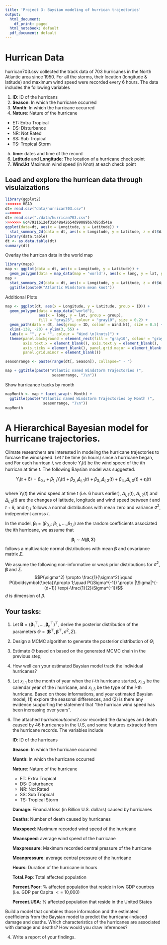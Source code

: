 ```yaml
---
title: 'Project 3: Baysian modeling of hurrican trajectories'
output:
  html_document:
    df_print: paged
  html_notebook: default
  pdf_document: default
---
```



# Hurrican Data
hurrican703.csv collected the track data of 703 hurricanes in  the North Atlantic area since 1950. For all the storms, their location (longitude \& latitude) and maximum wind speed were recorded every 6 hours. The data includes the following variables 

1. **ID**:  ID of the hurricans
2. **Season**: In which \textbf{year} the hurricane occurred 
3. **Month**: In which \textbf{month} the hurricane occurred 
4. **Nature**:  Nature of the hurricane 
  + ET: Extra Tropical
  + DS: Disturbance
  + NR: Not Rated
  + SS: Sub Tropical
  + TS: Tropical Storm
5. **time**: dates and time of the record  
6. **Latitude** and **Longitude**:  The location of  a hurricane check point 
7. **Wind.kt**  Maximum wind speed (in Knot) at each check point 



##  Load  and explore the hurrican data through visulaizations

```r
library(ggplot2)
<<<<<<< HEAD
dt= read.csv("data/hurrican703.csv")
=======
dt= read.csv("./data/hurrican703.csv")
>>>>>>> 6c47911612ef31d48a42654d99089b67d85d541e
ggplot(data=dt, aes(x = Longitude, y = Latitude)) + 
  stat_summary_2d(data = dt, aes(x = Longitude, y = Latitude, z = dt$Wind.kt), fun = median, binwidth = c(1, 1), show.legend = TRUE)
library(data.table)
dt <- as.data.table(dt)
summary(dt)
```



Overlay the hurrican data in the world map
```r
library(maps)
map <- ggplot(data = dt, aes(x = Longitude, y = Latitude)) + 
  geom_polygon(data = map_data(map = 'world'), aes(x = long, y = lat, group = group))
map +
  stat_summary_2d(data = dt, aes(x = Longitude, y = Latitude, z = dt$Wind.kt), fun = median, binwidth = c(1, 1), show.legend = TRUE, alpha = 0.75) + 
  ggtitle(paste0("Atlantic Windstorm mean knot"))
```
Additional Plots
```r
map <- ggplot(dt, aes(x = Longitude, y = Latitude, group = ID)) + 
  geom_polygon(data = map_data("world"), 
               aes(x = long, y = lat, group = group), 
               fill = "gray25", colour = "gray10", size = 0.2) + 
  geom_path(data = dt, aes(group = ID, colour = Wind.kt), size = 0.5) + 
  xlim(-138, -20) + ylim(3, 55) + 
  labs(x = "", y = "", colour = "Wind \n(knots)") + 
  theme(panel.background = element_rect(fill = "gray10", colour = "gray30"),
        axis.text.x = element_blank(), axis.text.y = element_blank(), 
        axis.ticks = element_blank(), panel.grid.major = element_blank(),
        panel.grid.minor = element_blank())

seasonrange <- paste(range(dt[, Season]), collapse=" - ")

map + ggtitle(paste("Atlantic named Windstorm Trajectories (", 
                     seasonrange, ")\n")) 
```

Show hurricance tracks by month
```r
mapMonth <- map + facet_wrap(~ Month) +
  ggtitle(paste("Atlantic named Windstorm Trajectories by Month (", 
                 seasonrange, ")\n")) 
mapMonth
```



# A Hierarchical Bayesian model for hurricane trajectories. 

Climate researchers are interested in modeling the hurricane trajectories to forcase the windspeed. Let $t$ be time (in hours) since a hurricane began, and For each hurrican $i$, we denote $Y_{i}(t)$ be the wind speed of the $i$th hurrican at time $t$. The following Baysian model was suggested.  


$$Y_{i}(t+6) =\beta_{0,i}+\beta_{1,i}Y_{i}(t) + \beta_{2,i}\Delta_{i,1}(t)+
\beta_{3,i}\Delta_{i,2}(t) +\beta_{4,i}\Delta_{i,3}(t)  + \epsilon_{i}(t)$$   
where $Y_{i}(t)$ the wind speed at time $t$ (i.e. 6 hours earlier),  $\Delta_{i,1}(t)$, $\Delta_{i,2}(t)$ and $\Delta_{i,3}(t)$ are the changes of latitude, longitude and wind speed between $t$ and $t+6$, and $\epsilon_{i,t}$ follows a  normal distributions with mean zero and variance $\sigma^2$, independent across $t$. 


In the model,  $\boldsymbol{\beta}_{i} =  (\beta_{0,i},\beta_{1,i},...,\beta_{7,i})$ are the random coefficients associated the $i$th hurricane, we assume that 

$$\boldsymbol{\beta}_{i} \sim N(\boldsymbol{\beta}, \boldsymbol{\Sigma})$$
follows a multivariate normal distributions with mean $\boldsymbol{\beta}$ and covariance matrix $\Sigma$.


\paragraph{Prior distributions}

We assume the following non-informative or weak prior distributions for $\sigma^2$, $\boldsymbol{\beta}$ and $\Sigma$.
$$P(\sigma^2) \propto \frac{1}{\sigma^2};\quad P(\boldsymbol{\beta})\propto 1;\quad P(\Sigma^{-1}) \propto 
|\Sigma|^{-(d+1)} \exp(-\frac{1}{2}\Sigma^{-1})$$
$d$ is dimension of $\beta$.





## Your tasks:

1. Let $\mathbf{B}= (\boldsymbol{\beta}_{1}^\top,...,\boldsymbol{\beta}_{n}^\top)^\top$, derive the posterior distribution of the parameters $\Theta=(\mathbf{B}^\top,\boldsymbol{\beta}^\top,\sigma^2, \Sigma)$.


2. Design a MCMC algorithm to generate the posterior distribution of $\Theta$; 

3. Estimate $\Theta$ based on based on the generated MCMC chain in the previous step;

4. How well can your estimated Baysian model track the individual hurricanes? 

5. Let $x_{i,1}$ be the month of year when the $i$-th hurricane started, $x_{i,2}$ be the calendar year of the $i$ hurricane, and $x_{i,3}$ be the type of the $i$-th hurricane. Based on those informations, and your estimated Baysian model, (1) explore the seasonal differences, and (2) is there any evidence supporting the statement that "the hurrican wind speed has been increasing over years". 

6. The attached $hurricanoutcome2.csv$ recorded the damages and death caused by 46 hurricanes in the U.S, and some features extracted from the hurricane records. The variables include

    **ID**:  ID of the hurricans
    
    **Season**: In which \textbf{year} the hurricane occurred 
    
    **Month**: In which \textbf{month} the hurricane occurred 
    
    **Nature**:  Nature of the hurricane 
      + ET: Extra Tropical
      + DS: Disturbance
      + NR: Not Rated
      + SS: Sub Tropical
      + TS: Tropical Storm
      
    **Damage**: Financial loss (in Billion U.S. dollars) caused by hurricanes
    
    **Deaths**: Number of death caused by hurricanes
    
    **Maxspeed**: Maximum recorded wind speed of the hurricane
    
    **Meanspeed**: average  wind speed of the hurricane
    
    **Maxpressure**: Maximum recorded central pressure of the hurricane
    
    **Meanpressure**: average central pressure of the hurricane
    
    **Hours**: Duration of the hurricane in hours 
    
    **Total.Pop**:  Total affected population   
    
    **Percent.Poor**: \% affected population that reside in low GDP countres (i.e. GDP per Capita     $<=$ 10,000)  
    
    **Percent.USA**:  \% affected population that reside in the United States   


Build a model that combines those information and the estimated coefficients from the Baysian model to predict the hurricane-induced damage and deaths. Which characteristics of the hurricanes are associated with damage and deaths? How would you draw inferences?




4. Write a report of your findings.
